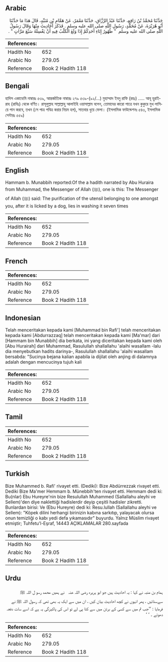 ## Arabic


<div dir="rtl" lang="ar" style={{fontSize:'larger',backgroundColor:'#f8f9fa',padding:20}}>
حَدَّثَنَا مُحَمَّدُ بْنُ رَافِعٍ، حَدَّثَنَا عَبْدُ الرَّزَّاقِ، حَدَّثَنَا مَعْمَرٌ، عَنْ هَمَّامِ بْنِ مُنَبِّهٍ، قَالَ هَذَا مَا حَدَّثَنَا أَبُو هُرَيْرَةَ، عَنْ مُحَمَّدٍ، رَسُولِ اللَّهِ صلى الله عليه وسلم ‏.‏ فَذَكَرَ أَحَادِيثَ مِنْهَا وَقَالَ رَسُولُ اللَّهِ صلى الله عليه وسلم ‏ "‏ طُهُورُ إِنَاءِ أَحَدِكُمْ إِذَا وَلَغَ الْكَلْبُ فِيهِ أَنْ يَغْسِلَهُ سَبْعَ مَرَّاتٍ ‏"‏ ‏.‏
</div>
<div style={{backgroundColor:'#f8f9fa',padding:20, marginBottom: 10}}><table> <thead> <tr> <th>References:</th> <th></th> </tr> </thead> <tbody><tr><td>Hadith No</td><td>652</td></tr><tr><td>Arabic No</td><td>279.05</td></tr><tr><td>Reference</td><td>Book 2 Hadith 118</td></tr></tbody></table></div>

## Bengali


<div dir="ltr" lang="bn" style={{fontSize:'larger',backgroundColor:'#f8f9fa',padding:20}}>
হাদিস একাডেমি নাম্বারঃ ৫৩৯, আন্তর্জাতিক নাম্বারঃ ২৭৯ ৫৩৯-(৯২/...) মুহাম্মাদ ইবনু রাফি (রহঃ) ..... আবূ হুরাইরাহ (রাযিঃ) থেকে বর্ণিত। রাসূলুল্লাহ সাল্লাল্লাহু আলাইহি ওয়াসাল্লাম বলেন, তোমাদের কারো পাত্রে যখন কুকুরে মুখ লাগিয়ে পান করবে, তখন (সে পাত্র পবিত্র করার নিয়ম হল), সাতবার ধুয়ে ফেলা। (ইসলামিক ফাউন্ডেশনঃ ৫৪৩, ইসলামিক সেন্টারঃ ৫৫৯)
</div>
<div style={{backgroundColor:'#f8f9fa',padding:20, marginBottom: 10}}><table> <thead> <tr> <th>References:</th> <th></th> </tr> </thead> <tbody><tr><td>Hadith No</td><td>652</td></tr><tr><td>Arabic No</td><td>279.05</td></tr><tr><td>Reference</td><td>Book 2 Hadith 118</td></tr></tbody></table></div>

## English


<div dir="ltr" lang="en" style={{fontSize:'larger',backgroundColor:'#f8f9fa',padding:20}}>
Hammam b. Munabbih reported:Of the a hadith narrated by Abu Huraira from Muhammad, the Messenger of Allah (ﷺ), one is this: The Messenger of Allah (ﷺ) said: The purification of the utensil belonging to one amongst you, after it is licked by a dog, lies in washing it seven times
</div>
<div style={{backgroundColor:'#f8f9fa',padding:20, marginBottom: 10}}><table> <thead> <tr> <th>References:</th> <th></th> </tr> </thead> <tbody><tr><td>Hadith No</td><td>652</td></tr><tr><td>Arabic No</td><td>279.05</td></tr><tr><td>Reference</td><td>Book 2 Hadith 118</td></tr></tbody></table></div>

## French


<div dir="ltr" lang="fr" style={{fontSize:'larger',backgroundColor:'#f8f9fa',padding:20}}>

</div>
<div style={{backgroundColor:'#f8f9fa',padding:20, marginBottom: 10}}><table> <thead> <tr> <th>References:</th> <th></th> </tr> </thead> <tbody><tr><td>Hadith No</td><td>652</td></tr><tr><td>Arabic No</td><td>279.05</td></tr><tr><td>Reference</td><td>Book 2 Hadith 118</td></tr></tbody></table></div>

## Indonesian


<div dir="ltr" lang="id" style={{fontSize:'larger',backgroundColor:'#f8f9fa',padding:20}}>
Telah menceritakan kepada kami [Muhammad bin Rafi'] telah menceritakan kepada kami [Abdurrazzaq] telah menceritakan kepada kami [Ma'mar] dari [Hammam bin Munabbih] dia berkata, ini yang diceritakan kepada kami oleh [Abu Hurairah] dari Muhammad, Rasulullah shallallahu 'alaihi wasallam -lalu dia menyebutkan hadits darinya-, Rasulullah shallallahu 'alaihi wasallam bersabda: "Sucinya bejana kalian apabila ia dijilat oleh anjing di dalamnya adalah dengan mencucinya tujuh kali
</div>
<div style={{backgroundColor:'#f8f9fa',padding:20, marginBottom: 10}}><table> <thead> <tr> <th>References:</th> <th></th> </tr> </thead> <tbody><tr><td>Hadith No</td><td>652</td></tr><tr><td>Arabic No</td><td>279.05</td></tr><tr><td>Reference</td><td>Book 2 Hadith 118</td></tr></tbody></table></div>

## Tamil


<div dir="ltr" lang="ta" style={{fontSize:'larger',backgroundColor:'#f8f9fa',padding:20}}>

</div>
<div style={{backgroundColor:'#f8f9fa',padding:20, marginBottom: 10}}><table> <thead> <tr> <th>References:</th> <th></th> </tr> </thead> <tbody><tr><td>Hadith No</td><td>652</td></tr><tr><td>Arabic No</td><td>279.05</td></tr><tr><td>Reference</td><td>Book 2 Hadith 118</td></tr></tbody></table></div>

## Turkish


<div dir="ltr" lang="tr" style={{fontSize:'larger',backgroundColor:'#f8f9fa',padding:20}}>
Bize Muhammed b. Rafi' rivayet etti. (Dediki): Bize Abdürrezzak rivayet etti. Dediki Bize Ma'mer Hemmam b. Münebbih'ten rivayet etti. Hemmam dedi ki: Bu(nlar) Ebu Hureyre'nin bize Resulullah Muhammed (Sallallahu aleyhi ve Sellem)'den diye naklettiği hadislerdir deyip çeşitli hadisler zikretti. Bunlardan birisi: Ve (Ebu Hureyre) dedi ki: Resu.lullah (Sallallahu aleyhi ve Sellem): "Köpek dilini herhangi birinizin kabına sarkıtıp, yalayacak olursa onun temizliği o kabı yedi defa yıkamasıdır" buyurdu. Yalnız Müslim rivayet etmiştir; Tuhfetu'l-Eşraf, 14443 AÇIKLAMALAR 280.sayfada
</div>
<div style={{backgroundColor:'#f8f9fa',padding:20, marginBottom: 10}}><table> <thead> <tr> <th>References:</th> <th></th> </tr> </thead> <tbody><tr><td>Hadith No</td><td>652</td></tr><tr><td>Arabic No</td><td>279.05</td></tr><tr><td>Reference</td><td>Book 2 Hadith 118</td></tr></tbody></table></div>

## Urdu


<div dir="rtl" lang="ur" style={{fontSize:'larger',backgroundColor:'#f8f9fa',padding:20}}>
ہمام بن منبہ نے کہا : یہ احادیث ہیں جو ابو ہریرہ ‌رضی ‌اللہ ‌عنہ ‌ ‌ نے ہمیں محمد رسو ل اللہ ﷺ سےسنائیں ، پھر انہوں نے کچھ احادیث بیان کیں ، ان میں سے ایک یہ بھی تھی کہ رسول اللہ ﷺ نے فرمایا : ’’جب تم میں سے کسی کے برتن میں سے کتا پی لے تو اس کی پاکیزگی یہ ہے کہ اسے سات دفعہ دھوئے ۔ ‘ ‘
</div>
<div style={{backgroundColor:'#f8f9fa',padding:20, marginBottom: 10}}><table> <thead> <tr> <th>References:</th> <th></th> </tr> </thead> <tbody><tr><td>Hadith No</td><td>652</td></tr><tr><td>Arabic No</td><td>279.05</td></tr><tr><td>Reference</td><td>Book 2 Hadith 118</td></tr></tbody></table></div>